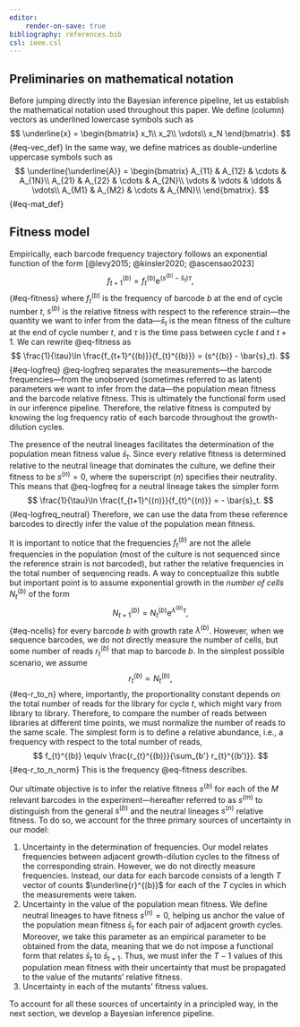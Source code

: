 ```yaml
---
editor:
    render-on-save: true
bibliography: references.bib
csl: ieee.csl
---
```


## Preliminaries on mathematical notation
Before jumping directly into the Bayesian inference pipeline, let us establish
the mathematical notation used throughout this paper. We define
(column) vectors as underlined lowercase symbols such as
$$
\underline{x} = \begin{bmatrix}
    x_1\\
    x_2\\
    \vdots\\
    x_N
\end{bmatrix}.
$${#eq-vec_def}
In the same way, we define matrices as double-underline uppercase symbols such
as
$$
\underline{\underline{A}} =
\begin{bmatrix}
    A_{11} & A_{12} & \cdots & A_{1N}\\
    A_{21} & A_{22} & \cdots & A_{2N}\\
    \vdots & \vdots & \ddots & \vdots\\
    A_{M1} & A_{M2} & \cdots & A_{MN}\\
\end{bmatrix}.
$${#eq-mat_def}

## Fitness model {#sec-fitness_model}

Empirically, each barcode frequency trajectory follows an exponential function
of the form [@levy2015; @kinsler2020; @ascensao2023]
$$
f_{t+1}^{(b)} = f_{t}^{(b)} \mathrm{e}^{(s^{(b)} - \bar{s}_t)\tau},
$${#eq-fitness}
where $f_{t}^{(b)}$ is the frequency of barcode $b$ at the end of cycle number
$t$, $s^{(b)}$ is the relative fitness with respect to the reference
strain---the quantity we want to infer from the data---$\bar{s}_t$ is the mean
fitness of the culture at the end of cycle number $t$, and $\tau$ is the time
pass between cycle $t$ and $t+1$. We can rewrite @eq-fitness as
$$
\frac{1}{\tau}\ln \frac{f_{t+1}^{(b)}}{f_{t}^{(b)}} = (s^{(b)} - \bar{s}_t).
$${#eq-logfreq}
@eq-logfreq separates the measurements---the barcode frequencies---from the
unobserved (sometimes referred to as latent) parameters we want to infer from
the data---the population mean fitness and the barcode relative fitness. This is
ultimately the functional form used in our inference pipeline. Therefore, the
relative fitness is computed by knowing the log frequency ratio of each barcode
throughout the growth-dilution cycles.

The presence of the neutral lineages facilitates the determination of the 
population mean fitness value $\bar{s}_t$. Since every relative fitness is 
determined relative to the neutral lineage that dominates the culture, we define
their fitness to be $s^{(n)} = 0$, where the superscript $(n)$ specifies their
neutrality. This means that @eq-logfreq for a neutral lineage takes the simpler
form
$$
\frac{1}{\tau}\ln \frac{f_{t+1}^{(n)}}{f_{t}^{(n)}} = - \bar{s}_t.
$${#eq-logfreq_neutral}
Therefore, we can use the data from these reference barcodes to directly infer
the value of the population mean fitness.

It is important to notice that the frequencies $f_{t}^{(b)}$ are not the allele
frequencies in the population (most of the culture is not sequenced since the
reference strain is not barcoded), but rather the relative frequencies in the
total number of sequencing reads. A way to conceptualize this subtle but
important point is to assume exponential growth in the *number of cells*
$N_t^{(b)}$ of the form
$$
N_{t+1}^{(b)} = N_{t}^{(b)} \mathrm{e}^{\lambda^{(b)}\tau},
$${#eq-ncells}
for every barcode $b$ with growth rate $\lambda^{(b)}$. However, when we
sequence barcodes, we do not directly measure the number of cells, but some
number of reads $r_t^{(b)}$ that map to barcode $b$. In the simplest possible
scenario, we assume
$$
r_{t}^{(b)} \propto N_{t}^{(b)},
$${#eq-r_to_n}
where, importantly, the proportionality constant depends on the total number of
reads for the library for cycle $t$, which might vary from library to library.
Therefore, to compare the number of reads between libraries at different time
points, we must normalize the number of reads to the same scale. The simplest
form is to define a relative abundance, i.e., a frequency with respect to the
total number of reads,
$$
f_{t}^{(b)} \equiv \frac{r_{t}^{(b)}}{\sum_{b'} r_{t}^{(b')}}.
$${#eq-r_to_n_norm}
This is the frequency @eq-fitness describes.

Our ultimate objective is to infer the relative fitness $s^{(b)}$ for each of
the $M$ relevant barcodes in the experiment---hereafter referred to as $s^{(m)}$
to distinguish from the general $s^{(b)}$ and the neutral lineages $s^{(n)}$
relative fitness. To do so, we account for the three primary sources of
uncertainty in our model:

1. Uncertainty in the determination of frequencies. Our model relates
frequencies between adjacent growth-dilution cycles to the fitness of the
corresponding strain. However, we do not directly measure frequencies. Instead,
our data for each barcode consists of a length $T$ vector of counts
$\underline{r}^{(b)}$ for each of the $T$ cycles in which the measurements were
taken.
2. Uncertainty in the value of the population mean fitness. We define neutral
lineages to have fitness $s^{(n)} = 0$, helping us anchor the value of the
population mean fitness $\bar{s}_t$ for each pair of adjacent growth cycles.
Moreover, we take this parameter as an empirical parameter to be obtained from
the data, meaning that we do not impose a functional form that relates
$\bar{s}_t$ to $\bar{s}_{t+1}$. Thus, we must infer the $T-1$ values of this
population mean fitness with their uncertainty that must be propagated to the
value of the mutants' relative fitness.
3. Uncertainty in each of the mutants' fitness values. 

To account for all these sources of uncertainty in a principled way, in the next
section, we develop a Bayesian inference pipeline.